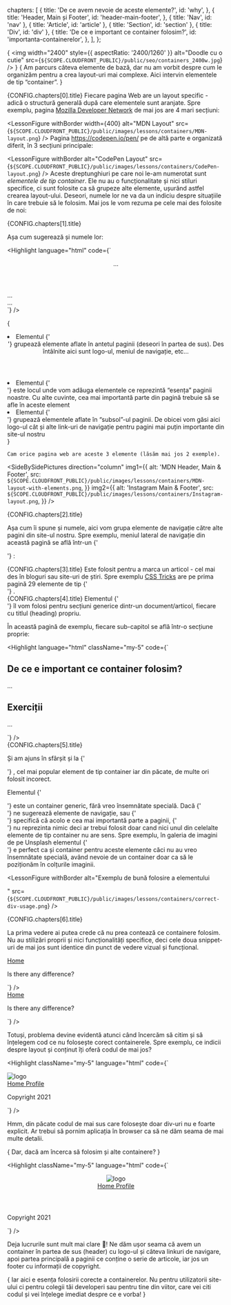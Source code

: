   chapters: [
    {
      title: 'De ce avem nevoie de aceste elemente?',
      id: 'why',
    }, {
      title: 'Header, Main și Footer',
      id: 'header-main-footer',
    },
    { title: 'Nav', id: 'nav' },
    { title: 'Article', id: 'article' },
    { title: 'Section', id: 'section' },
    { title: 'Div', id: 'div' },
    {
      title: 'De ce e important ce container folosim?',
      id: 'importanta-containerelor',
    },
  ],
};

{<LessonCover>
  <img
    width="2400"
    style={{ aspectRatio: '2400/1260' }}
    alt="Doodle cu o cutie"
    src={`${SCOPE.CLOUDFRONT_PUBLIC}/public/seo/containers_2400w.jpg`}
  />
</LessonCover>}
{<LessonFirstSentence> Am parcurs câteva elemente de bază, dar nu am vorbit despre cum le organizăm pentru a crea layout-uri mai complexe. Aici intervin elementele de tip “container”.
</LessonFirstSentence>}
<section>
 <LessonHeading as="h2" id={CONFIG.chapters[0].id}>
          {CONFIG.chapters[0].title}
</LessonHeading> 
Fiecare pagina Web are un layout specific - adică o structură generală după care elementele sunt aranjate. Spre exemplu, pagina <a href="https://developer.mozilla.org"> Mozilla Developer Network</a> de mai jos are 4 mari secțiuni:

<LessonFigure
          withBorder
          width={400}
          alt="MDN Layout"
          src={`${SCOPE.CLOUDFRONT_PUBLIC}/public/images/lessons/containers/MDN-layout.png`}
    />
Pagina <a href="https://codepen.io/pen/" target="_blank" rel="noreferrer"> https://codepen.io/pen/</a> pe de altă parte e organizată diferit, în 3 secțiuni principale:

 <LessonFigure
          withBorder
          alt="CodePen Layout"
          src={`${SCOPE.CLOUDFRONT_PUBLIC}/public/images/lessons/containers/CodePen-layout.png`}
    />
Aceste dreptunghiuri pe care noi le-am numerotat sunt <em className="text-bold"> elementele de tip container</em>. Ele nu au o funcționalitate și nici stiluri specifice, ci sunt folosite ca să grupeze alte elemente, ușurând astfel crearea layout-ului. Deseori, numele lor ne va da un indiciu despre situațiile în care trebuie să le folosim. Mai jos le vom rezuma pe <span className="text-bold"> cele mai des folosite </span> de noi:
</section>

<section>
  <LessonHeading as="h2" id={CONFIG.chapters[1].id}>
          {CONFIG.chapters[1].title}
  </LessonHeading>

  Așa cum sugerează și numele lor:

  <div className="float-right">

  <Highlight language="html" code={`<body>
  <header> ... </header>
  <main> 
    ... 
  </main>
  <footer> ... </footer>
</body>`}
       />
  </div>

  {<List as="ol" variant="checkmark" className="mr-2 ml-0">
    <li className="mb-4"> Elementul <FormattedText as="strong"> {'<header>'} </FormattedText> grupează elemente aflate în antetul paginii (deseori în partea de sus). Des întâlnite aici sunt logo-ul, meniul de navigație, etc…
    </li>
    <li className="mb-4"> Elementul <FormattedText as="strong"> {'<main>'} </FormattedText> este locul unde vom adăuga elementele ce reprezintă “esența” paginii noastre. Cu alte cuvinte, cea mai importantă parte din pagină trebuie să se afle în aceste element
    </li>
    <li> Elementul <FormattedText as="strong"> {'<footer>'} </FormattedText> grupează elementele aflate în “subsol”-ul paginii. De obicei vom găsi aici logo-ul cât și alte link-uri de navigație pentru pagini mai puțin importante din site-ul nostru
    </li>
  </List>}

    Cam orice pagina web are aceste 3 elemente (lăsăm mai jos 2 exemple).

<SideBySidePictures direction="column"
    img1={{
            alt: 'MDN Header, Main & Footer',
            src: `${SCOPE.CLOUDFRONT_PUBLIC}/public/images/lessons/containers/MDN-layout-with-elements.png`,
          }}
    img2={{
            alt: 'Instagram Main & Footer',
            src: `${SCOPE.CLOUDFRONT_PUBLIC}/public/images/lessons/containers/Instagram-layout.png`,
          }}
        />
</section>

<section>
<LessonHeading as="h2" id={CONFIG.chapters[2].id}>
          {CONFIG.chapters[2].title}
</LessonHeading>


 Așa cum îi spune și numele, aici vom grupa elemente de navigație către alte pagini din site-ul nostru. Spre exemplu, meniul lateral de navigație din această pagină se află într-un <FormattedText as="strong"> {'<nav>'} </FormattedText>:
 <CodePenEmbed
          user="iampava"
          slug="NWjMBbY"
          theme="dark"
          defaultTab="html"
          className="my-5"
        />
</section>

<section>

<LessonHeading as="h2" id={CONFIG.chapters[3].id}>
          {CONFIG.chapters[3].title}
</LessonHeading>
Este folosit pentru a marca un articol - cel mai des în bloguri sau site-uri de știri. Spre exemplu <a href="https://css-tricks.com" target="_blank" rel="noreferrer"> CSS Tricks</a> are pe prima pagină 29 elemente de tip <FormattedText as="strong"> {'<article>'} </FormattedText>.
<LessonFigure
          withBorder
          alt="Elementul <article> in site-ul CSS Tricks"
          src={`${SCOPE.CLOUDFRONT_PUBLIC}/public/images/lessons/containers/article-screenshot.png`}
        />
</section>

<section>
  <LessonHeading as="h2" id={CONFIG.chapters[4].id}>
          {CONFIG.chapters[4].title}
  </LessonHeading>
  Elementul <FormattedText as="strong"> {'<section>'} </FormattedText> îl vom folosi pentru secțiuni generice dintr-un document/articol, fiecare cu titlul (heading) propriu. 

  În această pagină de exemplu, fiecare sub-capitol se află într-o secțiune proprie:

  <Highlight language="html" className="my-5" code={`<article>
  <section>
    <h2> De ce e important ce container folosim? </h2>
    <p>
      ...
    </p>
  </section>
  <section>
    <h2> Exerciții </h2>
    <p>
      ...
    </p>
  </section>
</article>`}
        />
</section>

<section>
  <LessonHeading as="h2" id={CONFIG.chapters[5].id}>
          {CONFIG.chapters[5].title}
  </LessonHeading>

  Și am ajuns în sfârșit și la <FormattedText as="strong"> {'<div>'} </FormattedText>, cel mai popular element de tip container iar din păcate, de multe ori folosit incorect.

  Elementul <FormattedText as="strong"> {'<div>'} </FormattedText> este un container generic, fără vreo însemnătate specială.
  Dacă <FormattedText> {'<nav>'} </FormattedText> ne sugerează elemente de navigație, sau <FormattedText> {'<main>'} </FormattedText> specifică că acolo e cea mai importantă parte a paginii, <FormattedText> {'<div>'} </FormattedText> nu reprezinta nimic deci ar trebui folosit doar cand <span className="text-bold"> nici unul din celelalte elemente de tip container nu are sens</span>. Spre exemplu, în galeria de imagini de pe Unsplash elementul <FormattedText> {'<div>'} </FormattedText> e perfect ca și container pentru aceste elemente căci nu au vreo însemnătate specială, având nevoie de un container doar ca să le poziționăm în colțurile imaginii.
 
<LessonFigure
          withBorder
          alt="Exemplu de bună folosire a elementului <div>"
          src={`${SCOPE.CLOUDFRONT_PUBLIC}/public/images/lessons/containers/correct-div-usage.png`}
        />
</section>

<section>
<LessonHeading as="h2" id={CONFIG.chapters[6].id}>
          {CONFIG.chapters[6].title}
</LessonHeading>

La prima vedere ai putea crede că nu prea contează ce containere folosim. Nu au stilizări proprii și nici funcționalități specifice, deci cele doua snippet-uri de mai jos sunt identice din punct de vedere vizual și funcțional.

<div className="d-flex justify-content-between flex-wrap">
  <div className="max-w-full mr-16 my-5">
      <Highlight language="html" code={`<body>
  <nav>
    <a href="/"> Home </a>
  </nav>
  <main>
    <p> Is there any difference? </p>
  </main>
</body>`}
            />
  </div>
  <div className="max-w-full my-5">
      <Highlight language="html" code={`<body>
  <div>
    <a href="/"> Home </a>
  </div>
  <div>
    <p> Is there any difference? </p>
  </div>
</body>`}
         />
   </div>
</div>

  Totuși, problema devine evidentă atunci când încercăm să citim și să înțelegem cod ce nu folosește corect containerele. Spre exemplu, ce indicii despre layout și conținut îți oferă codul de mai jos?

   <Highlight className="my-5" language="html" code={`<body>
  <div>
    <img src="logo" alt="logo">
    <div>
      <a href="/home"> Home </a>
      <a href="/profile"> Profile </a>
    </div>
  </div>
  <div>
    <div></div>
    <div></div>
    <div></div>
    <div></div>
  </div>
  <div>
    <p> Copyright 2021 </p>
  </div>
</body>`}
        />

Hmm, din păcate codul de mai sus care folosește doar div-uri nu e foarte explicit. Ar trebui să pornim aplicația în browser ca să ne dăm seama de mai multe detalii.

{<LessonQuote> Dar,  dacă am încerca să folosim și alte containere? </LessonQuote>}

<Highlight className="my-5" language="html" code={` <body>
  <header>
    <img src="logo" alt="logo">
    <nav>
      <a href="/home"> Home </a>
      <a href="/profile"> Profile </a>
    </nav>
  </header>
  <main>
    <article></article>
    <article></article>
    <article></article>
    <article></article>
  </main>
  <footer>
    <p> Copyright 2021 </p>
  </footer>
</body>`}
        />

 Deja lucrurile sunt mult mai clare 💪! Ne dăm ușor seama că avem un container în partea de sus (header) cu logo-ul și câteva linkuri de navigare, apoi partea principală a paginii ce conține o serie de articole, iar jos un footer cu informații de copyright.

{<LessonQuote variant="centered"> Iar aici e esența folosirii corecte a containerelor. Nu pentru utilizatorii site-ului ci pentru colegii tăi developeri sau pentru tine din viitor, care vei citi codul și vei înțelege imediat despre ce e vorba! </LessonQuote>}

</section>